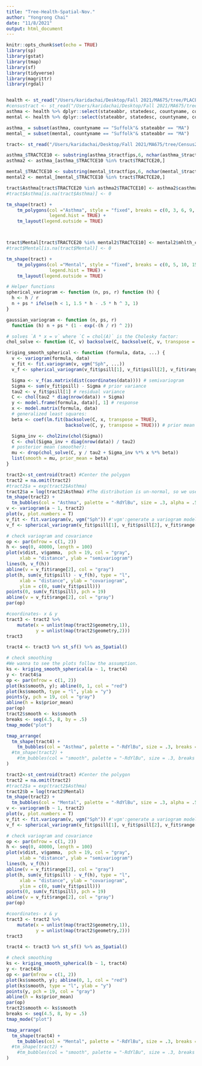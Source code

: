 ```yaml
---
title: "Tree-Health-Spatial-Nov."
author: "Yongrong Chai"
date: "11/8/2021"
output: html_document
---
```


```r
knitr::opts_chunk$set(echo = TRUE)
library(sp) 
library(gstat) 
library(tmap)
library(sf)
library(tidyverse)
library(magrittr)
library(rgdal)
```

```r

```


```r
health <- st_read("/Users/karidachai/Desktop/Fall 2021/MA675/tree/PLACES_ Census Tract Data (GIS Friendly Format), 2020 release/geo_export_735ca527-23eb-442e-bbd4-4dacf4ff0a25.shp",quiet = TRUE)
#censustract <- st_read("/Users/karidachai/Desktop/Fall 2021/MA675/tree/Census2020_Tracts/Census2020_Tracts.shp",quiet = TRUE)
asthma <- health %>% dplyr::select(stateabbr, statedesc, countyname, countyfips, tractfips, geometry, totalpopul, casthma_cr)
mental <- health %>% dplyr::select(stateabbr, statedesc, countyname, countyfips, tractfips, geometry, totalpopul, mhlth_crud)

asthma_ = subset(asthma, countyname == "Suffolk"& stateabbr == "MA")
mental_ = subset(mental, countyname == "Suffolk"& stateabbr == "MA")

tract<- st_read("/Users/karidachai/Desktop/Fall 2021/MA675/tree/Census2020_Tracts/Census2020_Tracts.shp",quiet = TRUE)

asthma_$TRACTCE10 <- substring(asthma_$tractfips,6, nchar(asthma_$tractfips))
asthma2 <- asthma_[asthma_$TRACTCE10 %in% tract$TRACTCE20,]

mental_$TRACTCE10 <- substring(mental_$tractfips,6, nchar(mental_$tractfips))
mental2 <- mental_[mental_$TRACTCE10 %in% tract$TRACTCE20,]

tract$Asthma[tract$TRACTCE20 %in% asthma2$TRACTCE10] <- asthma2$casthma_cr [asthma2$TRACTCE10 %in% tract$TRACTCE20]
#tract$Asthma[is.na(tract$Asthma)] <- 0

tm_shape(tract) +
    tm_polygons(col ="Asthma", style = "fixed", breaks = c(0, 3, 6, 9, 12, 15),
                legend.hist = TRUE) +
    tm_layout(legend.outside = TRUE)



tract$Mental[tract$TRACTCE20 %in% mental2$TRACTCE10] <- mental2$mhlth_crud [mental2$TRACTCE10 %in% tract$TRACTCE20]
#tract$Mental[is.na(tract$Mental)] <- 0

tm_shape(tract) +
    tm_polygons(col ="Mental", style = "fixed", breaks = c(0, 5, 10, 15, 20, 25),
                legend.hist = TRUE) +
    tm_layout(legend.outside = TRUE)

```


```r
# Helper functions
spherical_variogram <- function (n, ps, r) function (h) {
  h <- h / r
  n + ps * ifelse(h < 1, 1.5 * h - .5 * h ^ 3, 1)
}

gaussian_variogram <- function (n, ps, r)
  function (h) n + ps * (1 - exp(-(h / r) ^ 2))

# solves `A * x = v` where `C = chol(A)` is the Cholesky factor:
chol_solve <- function (C, v) backsolve(C, backsolve(C, v, transpose = TRUE))

kriging_smooth_spherical <- function (formula, data, ...) {
  v <- variogram(formula, data)
  v_fit <- fit.variogram(v, vgm("Sph", ...))
  v_f <- spherical_variogram(v_fit$psill[1], v_fit$psill[2], v_fit$range[2])

  Sigma <- v_f(as.matrix(dist(coordinates(data)))) # semivariogram
  Sigma <- sum(v_fit$psill) - Sigma # prior variance
  tau2 <- v_fit$psill[1] # residual variance
  C <- chol(tau2 * diag(nrow(data)) + Sigma)
  y <- model.frame(formula, data)[, 1] # response
  x <- model.matrix(formula, data)
  # generalized least squares:
  beta <- coef(lm.fit(backsolve(C, x, transpose = TRUE),
                      backsolve(C, y, transpose = TRUE))) # prior mean

  Sigma_inv <- chol2inv(chol(Sigma))
  C <- chol(Sigma_inv + diag(nrow(data)) / tau2)
  # posterior mean (smoother):
  mu <- drop(chol_solve(C, y / tau2 + Sigma_inv %*% x %*% beta))
  list(smooth = mu, prior_mean = beta)
}

```

```r
tract2<-st_centroid(tract) #Center the polygon
tract2 = na.omit(tract2)
#tract2$a = exp(tract2$Asthma)
tract2$a = log(tract2$Asthma) #The distribution is un-normal, so we use the log transformation here.
tm_shape(tract2) +
  tm_bubbles(col = "Asthma", palette = "-RdYlBu", size = .3, alpha = .5)
v <- variogram(a ~ 1, tract2)
plot(v, plot.numbers = T)
v_fit <- fit.variogram(v, vgm("Sph")) #'vgm':generate a variogram model or add to an existing model.
v_f <- spherical_variogram(v_fit$psill[1], v_fit$psill[2], v_fit$range[2])

# check variogram and covariance
op <- par(mfrow = c(1, 2))
h <- seq(0, 40000, length = 100)
plot(v$dist, v$gamma,  pch = 19, col = "gray",
     xlab = "distance", ylab = "semivariogram")
lines(h, v_f(h))
abline(v = v_fit$range[2], col = "gray")
plot(h, sum(v_fit$psill) - v_f(h), type = "l",
     xlab = "distance", ylab = "covariogram",
     ylim = c(0, sum(v_fit$psill)))
points(0, sum(v_fit$psill), pch = 19)
abline(v = v_fit$range[2], col = "gray")
par(op)

#coordinates- x & y
tract3 <- tract2 %>%
    mutate(x = unlist(map(tract2$geometry,1)),
           y = unlist(map(tract2$geometry,2)))
tract3

tract4 <- tract3 %>% st_sf() %>% as_Spatial()

# check smoothing
#We wanna to see the plots follow the assumption.
ks <- kriging_smooth_spherical(a ~ 1, tract4)
y <- tract4$a
op <- par(mfrow = c(1, 2))
plot(ks$smooth, y); abline(0, 1, col = "red")
plot(ks$smooth, type = "l", ylab = "y")
points(y, pch = 19, col = "gray")
abline(h = ks$prior_mean)
par(op)
tract2$smooth <- ks$smooth
breaks <- seq(4.5, 8, by = .5)
tmap_mode("plot")

tmap_arrange(
  tm_shape(tract4) +
    tm_bubbles(col = "Asthma", palette = "-RdYlBu", size = .3, breaks = breaks)
  #tm_shape(tract2) +
    #tm_bubbles(col = "smooth", palette = "-RdYlBu", size = .3, breaks = breaks)
)

```


```r
tract2<-st_centroid(tract) #Center the polygon
tract2 = na.omit(tract2)
#tract2$a = exp(tract2$Asthma)
tract2$b = log(tract2$Mental)
tm_shape(tract2) +
  tm_bubbles(col = "Mental", palette = "-RdYlBu", size = .3, alpha = .5)
v <- variogram(b ~ 1, tract2)
plot(v, plot.numbers = T)
v_fit <- fit.variogram(v, vgm("Sph")) #'vgm':generate a variogram model or add to an existing model.
v_f <- spherical_variogram(v_fit$psill[1], v_fit$psill[2], v_fit$range[2])

# check variogram and covariance
op <- par(mfrow = c(1, 2))
h <- seq(0, 40000, length = 100)
plot(v$dist, v$gamma,  pch = 19, col = "gray",
     xlab = "distance", ylab = "semivariogram")
lines(h, v_f(h))
abline(v = v_fit$range[2], col = "gray")
plot(h, sum(v_fit$psill) - v_f(h), type = "l",
     xlab = "distance", ylab = "covariogram",
     ylim = c(0, sum(v_fit$psill)))
points(0, sum(v_fit$psill), pch = 19)
abline(v = v_fit$range[2], col = "gray")
par(op)

#coordinates- x & y
tract3 <- tract2 %>%
    mutate(x = unlist(map(tract2$geometry,1)),
           y = unlist(map(tract2$geometry,2)))
tract3

tract4 <- tract3 %>% st_sf() %>% as_Spatial()

# check smoothing
ks <- kriging_smooth_spherical(b ~ 1, tract4)
y <- tract4$b
op <- par(mfrow = c(1, 2))
plot(ks$smooth, y); abline(0, 1, col = "red")
plot(ks$smooth, type = "l", ylab = "y")
points(y, pch = 19, col = "gray")
abline(h = ks$prior_mean)
par(op)
tract2$smooth <- ks$smooth
breaks <- seq(4.5, 8, by = .5)
tmap_mode("plot")

tmap_arrange(
  tm_shape(tract4) +
    tm_bubbles(col = "Mental", palette = "-RdYlBu", size = .3, breaks = breaks)
  #tm_shape(tract2) +
    #tm_bubbles(col = "smooth", palette = "-RdYlBu", size = .3, breaks = breaks)
)
```



